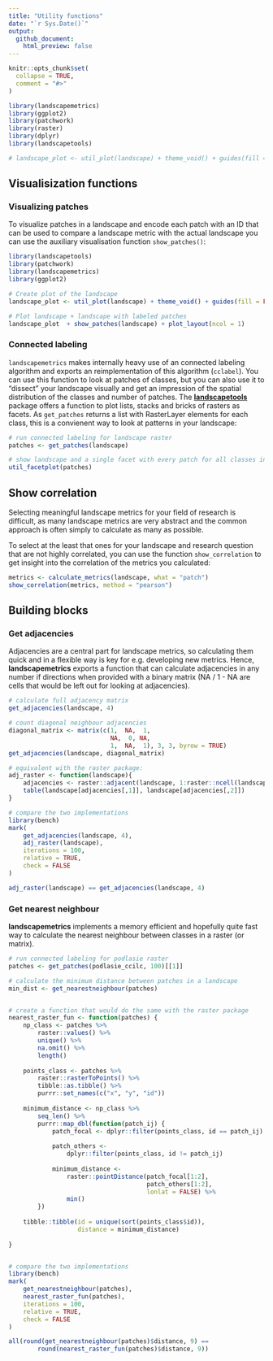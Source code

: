 ```yaml
---
title: "Utility functions"
date: "`r Sys.Date()`"
output:
  github_document:
    html_preview: false
---
```


```r
knitr::opts_chunk$set(
  collapse = TRUE,
  comment = "#>"
)
```

```r
library(landscapemetrics)
library(ggplot2)
library(patchwork)
library(raster)
library(dplyr)
library(landscapetools)

# landscape_plot <- util_plot(landscape) + theme_void() + guides(fill = FALSE) + coord_equal()
```

## Visualisization functions

### Visualizing patches

To visualize patches in a landscape and encode each patch with an ID that can be used to compare a landscape metric with the actual landscape you can use the auxiliary visualisation function `show_patches()`:

```r
library(landscapetools)
library(patchwork)
library(landscapemetrics)
library(ggplot2)

# Create plot of the landscape
landscape_plot <- util_plot(landscape) + theme_void() + guides(fill = FALSE) + coord_equal()

# Plot landscape + landscape with labeled patches
landscape_plot  + show_patches(landscape) + plot_layout(ncol = 1)
```

### Connected labeling 

`landscapemetrics` makes internally heavy use of an connected labeling algorithm and exports an reimplementation of this algorithm (`cclabel`). You can use this function to look at patches of classes, but you can also use it to "dissect" your landscape
visually and get an impression of the spatial distribution of the classes and number of patches. The [**landscapetools**](https://github.com/ropensci/landscapetools) package offers a function to plot lists, stacks and bricks of rasters as facets. As `get_patches` returns a list with RasterLayer elements for each class, this is a convienent way
to look at patterns in your landscape:

```r
# run connected labeling for landscape raster
patches <- get_patches(landscape)

# show landscape and a single facet with every patch for all classes in podlasie
util_facetplot(patches) 
```

## Show correlation

Selecting meaningful landscape metrics for your field of research is difficult,
as many landscape metrics are very abstract and the common approach is often simply 
to calculate as many as possible.

To select at the least that ones for your landscape and research question that are 
not highly correlated, you can use the function `show_correlation` to get insight
into the correlation of the metrics you calculated:

```r
metrics <- calculate_metrics(landscape, what = "patch")
show_correlation(metrics, method = "pearson")
```

## Building blocks

### Get adjacencies
Adjacencies are a central part for landscape metrics, so calculating them
quick and in a flexible way is key for e.g. developing new metrics.
Hence, **landscapemetrics** exports a function that can calculate adjacencies
in any number if directions when provided with a binary matrix (NA / 1 - NA are 
cells that would be left out for looking at adjacencies).

```r
# calculate full adjacency matrix
get_adjacencies(landscape, 4)

# count diagonal neighbour adjacencies
diagonal_matrix <- matrix(c(1,  NA,  1,
                            NA,  0, NA,
                            1,  NA,  1), 3, 3, byrow = TRUE)
get_adjacencies(landscape, diagonal_matrix)

# equivalent with the raster package:
adj_raster <- function(landscape){
    adjacencies <- raster::adjacent(landscape, 1:raster::ncell(landscape), 4, pairs=TRUE)
    table(landscape[adjacencies[,1]], landscape[adjacencies[,2]])
}

# compare the two implementations
library(bench)
mark(
    get_adjacencies(landscape, 4),
    adj_raster(landscape),
    iterations = 100,
    relative = TRUE,
    check = FALSE
)

adj_raster(landscape) == get_adjacencies(landscape, 4)
```


### Get nearest neighbour

**landscapemetrics** implements a memory efficient and hopefully quite fast way
to calculate the nearest neighbour between classes in a raster (or matrix).

```r
# run connected labeling for podlasie raster
patches <- get_patches(podlasie_ccilc, 100)[[1]]

# calculate the minimum distance between patches in a landscape
min_dist <- get_nearestneighbour(patches)


# create a function that would do the same with the raster package
nearest_raster_fun <- function(patches) {
    np_class <- patches %>%
        raster::values() %>%
        unique() %>%
        na.omit() %>%
        length()
    
    points_class <- patches %>%
        raster::rasterToPoints() %>%
        tibble::as.tibble() %>%
        purrr::set_names(c("x", "y", "id"))
    
    minimum_distance <- np_class %>%
        seq_len() %>%
        purrr::map_dbl(function(patch_ij) {
            patch_focal <- dplyr::filter(points_class, id == patch_ij)
            
            patch_others <-
                dplyr::filter(points_class, id != patch_ij)
            
            minimum_distance <-
                raster::pointDistance(patch_focal[1:2],
                                      patch_others[1:2],
                                      lonlat = FALSE) %>%
                min()
        })
    
    tibble::tibble(id = unique(sort(points_class$id)),
                   distance = minimum_distance)
    
}


# compare the two implementations
library(bench)
mark(
    get_nearestneighbour(patches),
    nearest_raster_fun(patches),
    iterations = 100,
    relative = TRUE,
    check = FALSE
)

all(round(get_nearestneighbour(patches)$distance, 9) ==
        round(nearest_raster_fun(patches)$distance, 9)) 
```
